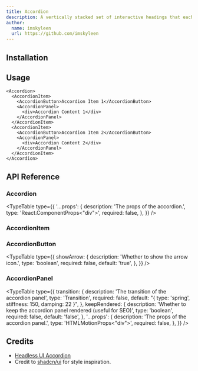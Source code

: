 ```yaml
---
title: Accordion
description: A vertically stacked set of interactive headings that each reveal an associated section of content.
author:
  name: imskyleen
  url: https://github.com/imskyleen
---
```


<ComponentPreview name="demo-components-headless-accordion" />

## Installation

<ComponentInstallation name="components-headless-accordion" />

## Usage

```tsx
<Accordion>
  <AccordionItem>
    <AccordionButton>Accordion Item 1</AccordionButton>
    <AccordionPanel>
      <div>Accordion Content 1</div>
    </AccordionPanel>
  </AccordionItem>
  <AccordionItem>
    <AccordionButton>Accordion Item 2</AccordionButton>
    <AccordionPanel>
      <div>Accordion Content 2</div>
    </AccordionPanel>
  </AccordionItem>
</Accordion>
```

## API Reference

### Accordion

<TypeTable
  type={{
    '...props': {
      description: 'The props of the accordion.',
      type: 'React.ComponentProps<"div">',
      required: false,
    },
  }}
/>

### AccordionItem

<div className="flex flex-col gap-2">
<ExternalLink
  href="https://animate-ui.com/docs/primitives/headless/disclosure#disclosure"
  text="Animate UI API Reference - Disclosure Primitive"
/>

<ExternalLink
  href="https://headlessui.com/react/disclosure#disclosure"
  text="Headless UI API Reference - Disclosure"
/>
</div>

### AccordionButton

<div className="flex flex-col gap-2">
<ExternalLink
  href="https://animate-ui.com/docs/primitives/headless/disclosure#disclosurebutton"
  text="Animate UI API Reference - Disclosure Button Primitive"
/>

<ExternalLink
  href="https://headlessui.com/react/disclosure#disclosure-button"
  text="Headless UI API Reference - DisclosureButton"
/>
</div>

<TypeTable
  type={{
    showArrow: {
      description: 'Whether to show the arrow icon.',
      type: 'boolean',
      required: false,
      default: 'true',
    },
  }}
/>

### AccordionPanel

<div className="flex flex-col gap-2">
<ExternalLink
  href="https://animate-ui.com/docs/primitives/headless/disclosure#disclosurepanel"
  text="Animate UI API Reference - Disclosure Panel Primitive"
/>

<ExternalLink
  href="https://headlessui.com/react/disclosure#disclosure-panel"
  text="Headless UI API Reference - DisclosurePanel"
/>
</div>

<TypeTable
  type={{
    transition: {
      description: 'The transition of the accordion panel',
      type: 'Transition',
      required: false,
      default: "{ type: 'spring', stiffness: 150, damping: 22 }",
    },
    keepRendered: {
      description:
        'Whether to keep the accordion panel rendered (useful for SEO)',
      type: 'boolean',
      required: false,
      default: 'false',
    },
    '...props': {
      description: 'The props of the accordion panel.',
      type: 'HTMLMotionProps<"div">',
      required: false,
    },
  }}
/>

## Credits

- [Headless UI Accordion](https://headlessui.com/react/disclosure)
- Credit to [shadcn/ui](https://ui.shadcn.com/docs/components/accordion) for style inspiration.
